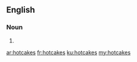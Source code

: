 ==English==

===Noun===
{{head|en|plural}}

# {{plural of|hotcake|lang=en}}

[[ar:hotcakes]]
[[fr:hotcakes]]
[[ku:hotcakes]]
[[my:hotcakes]]